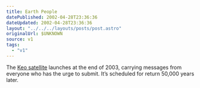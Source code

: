 ```yaml
---
title: Earth People
datePublished: 2002-04-28T23:36:36
dateUpdated: 2002-04-28T23:36:36
layout: "../../../layouts/posts/post.astro"
originalUrl: $UNKNOWN
source: v1
tags:
  - "v1"
---
```


The [Keo satellite][1] launches at the end of 2003, carrying messages from everyone who has the urge to submit. It&#8217;s scheduled for return 50,000 years later.

[1]: http://www.keo.org/ "The Keo Satellite website"
